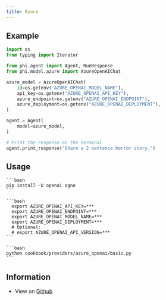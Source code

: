 ```yaml
---
title: Azure
---
```


## Example

<CodeGroup>

```python agent.py
import os
from typing import Iterator

from phi.agent import Agent, RunResponse
from phi.model.azure import AzureOpenAIChat

azure_model = AzureOpenAIChat(
    id=os.getenv("AZURE_OPENAI_MODEL_NAME"),
    api_key=os.getenv("AZURE_OPENAI_API_KEY"),
    azure_endpoint=os.getenv("AZURE_OPENAI_ENDPOINT"),
    azure_deployment=os.getenv("AZURE_OPENAI_DEPLOYMENT"),
)

agent = Agent(
    model=azure_model,
)

# Print the response on the terminal
agent.print_response("Share a 2 sentence horror story.")
```

</CodeGroup>

## Usage

<Steps>
  <Snippet file="create-venv-step.mdx" />

  <Step title="Install libraries">

    ```bash
    pip install -U openai agno
    ```

  </Step>

  <Step title="Export Environment Variables">

    ```bash
      export AZURE_OPENAI_API_KEY=***
      export AZURE_OPENAI_ENDPOINT=***
      export AZURE_OPENAI_MODEL_NAME=***
      export AZURE_OPENAI_DEPLOYMENT=***
      # Optional:
      # export AZURE_OPENAI_API_VERSION=***
    ```
  </Step>

  <Step title="Run azure Agent">

    ```bash
    python cookbook/providers/azure_openai/basic.py
    ```

  </Step>

  </Steps>

## Information

- View on [Github](https://github.com/phidatahq/agno/tree/main/cookbook/providers/azure_openai/basic.py)
